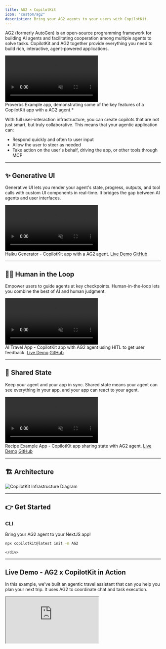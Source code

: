 ```yaml
---
title: AG2 × CopilotKit
icon: "custom/ag2"
description: Bring your AG2 agents to your users with CopilotKit.
---
```



AG2 (formerly AutoGen) is an open-source programming framework for building AI agents and facilitating cooperation among multiple agents to solve tasks. CopilotKit and AG2 together provide everything you need to build rich, interactive, agent-powered applications. 

<div className="p-0 rounded-lg shadow-[0_0_40px_10px_rgba(99,102,241,0.4)]">
  <video 
    src="https://cdn.copilotkit.ai/docs/copilotkit/videos/coagents/overview.mp4"
    className="rounded-lg w-full"
    controls
    autoPlay
    muted
    loop
    playsInline
  />
</div>

<Callout>
Proverbs Example app, demonstrating some of the key features of a CopilotKit app with a AG2 agent.*
</Callout>

With full user-interaction infrastructure, you can create copilots that are not just smart, but truly collaborative.  This means that your agentic application can:
* Respond quickly and often to user input
* Allow the user to steer as needed
* Take action on the user's behalf, driving the app, or other tools through MCP

---

## ✨ Generative UI

Generative UI lets you render your agent's state, progress, outputs, and tool calls with custom UI components in real-time. It bridges the gap between AI agents and user interfaces. 

<div className="p-0 rounded-2xl shadow-[0_0_40px_10px_rgba(200,200,200,0.4)]">
  <video 
    src="https://cdn.copilotkit.ai/docs/copilotkit/videos/coagents/haiku.mp4"
    className="rounded-2xl w-full"
    controls
    autoPlay
    muted
    loop
    playsInline
  />
</div>

<Callout>
  Haiku Generator - CopilotKit app with a AG2 agent. 
  <a href="https://feature-viewer-langgraph.vercel.app/feature/tool_based_generative_ui" className="text-blue-600 dark:text-blue-400 hover:text-blue-800 dark:hover:text-blue-300 hover:font-bold transition-colors">Live Demo</a> 
  <a href="https://github.com/CopilotKit/CopilotKit/tree/main/examples/demo-viewer/agent/demo/langgraph_tool_based_generative_ui" className="text-gray-600 dark:text-gray-400 hover:text-gray-800 dark:hover:text-gray-300 hover:font-bold transition-colors">GitHub</a>
</Callout>


---

## 🧑‍💻 Human in the Loop

Empower users to guide agents at key checkpoints. Human-in-the-loop lets you combine the best of AI and human judgment.

<div className="p-0 rounded-2xl shadow-[0_0_40px_10px_rgba(200,200,200,0.4)]">
  <video 
    src="https://cdn.copilotkit.ai/docs/copilotkit/images/coagents/human-in-the-loop-example.mp4"
    className="rounded-2xl w-full"
    controls
    autoPlay
    muted
    loop
    playsInline
  />
</div>

<Callout>
  AI Travel App - CopilotKit app with AG2 agent using HITL to get user feedback. 
  <a href="https://examples-coagents-ai-travel-app.vercel.app/" className="text-blue-600 dark:text-blue-400 hover:text-blue-800 dark:hover:text-blue-300 hover:font-bold transition-colors">Live Demo</a> 
  <a href="https://github.com/CopilotKit/CopilotKit/tree/main/examples/demo-viewer/agent/demo/langgraph_human_in_the_loop" className="text-gray-600 dark:text-gray-400 hover:text-gray-800 dark:hover:text-gray-300 hover:font-bold transition-colors">GitHub</a>
</Callout>

---

## 🔄 Shared State

Keep your agent and your app in sync. Shared state means your agent can see everything in your app, and your app can react to your agent.

<div className="p-0 rounded-2xl shadow-[0_0_40px_10px_rgba(200,200,200,0.4)]">
  <video 
    src="https://cdn.copilotkit.ai/docs/copilotkit/videos/coagents/shared-state.mp4"
    className="rounded-2xl w-full"
    controls
    autoPlay
    muted
    loop
    playsInline
  />
</div>

<Callout>
  Recipe Example App - CopilotKit app sharing state with AG2 agent. 
  <a href="https://feature-viewer-langgraph.vercel.app/feature/shared_state" className="text-blue-600 dark:text-blue-400 hover:text-blue-800 dark:hover:text-blue-300 hover:font-bold transition-colors">Live Demo</a> 
  <a href="https://github.com/CopilotKit/CopilotKit/tree/main/examples/demo-viewer/agent/demo/langgraph_shared_state" className="text-gray-600 dark:text-gray-400 hover:text-gray-800 dark:hover:text-gray-300 hover:font-bold transition-colors">GitHub</a>
</Callout>

---

## 🏗️ Architecture

<div className="p-0 rounded-2xl shadow-[0_0_40px_10px_rgba(79,70,229,0.4)]">
  <img src="https://cdn.copilotkit.ai/docs/copilotkit/images/coagents/coagents-highlevel-overview.png" alt="CopilotKit Infrastructure Diagram" className="w-full rounded-2xl" />
</div>

---

## 👉  Get Started

  <div className="lg:col-span-4 border-2 border-border px-6 pt-1 pb-4 rounded-xl text-center transition-colors min-h-[180px] flex flex-col justify-between">
    <div>
      <h3 className="text-xl font-bold mb-3 text-foreground">CLI</h3>
      <p className="text-sm text-muted-foreground mb-4">Bring your AG2 agent to your NextJS app!</p>
    </div>
    <div className="h-12 flex items-center justify-center">
      
```bash
npx copilotkit@latest init -m AG2
```
    </div>
  </div>

  ---

## Live Demo - AG2 x CopilotKit in Action

In this example, we've built an agentic travel assistant that can you help you plan your next trip. It uses AG2
to coordinate chat and task execution.

<div className="flex justify-center mb-10">
<iframe src="https://examples-coagents-ai-travel-app.vercel.app?copilotOpen=true" className="w-[800px] h-[600px] rounded-xl border" />
</div>

## 👉 Next Steps

<CTACards cards={[
  {
    title: "Quickstart",
    href: "/coagents/quickstart/langgraph",
    description: "Build your first CoAgent in minutes.",
    iconKey: "play"
  },
  {
    title: "Feature Overview",
    href: "https://feature-viewer-langgraph.vercel.app/",
    description: "Try the key features of CoAgents powered by CopilotKit & AG2.",
    iconKey: "wand"
  },
  {
    title: "Travel Agent Tutorial",
    href: "/coagents/tutorials/ai-travel-app",
    description: "Step-by-step guide to building an agent-native travel app.",
    iconKey: "message-square"
  }
]} />
